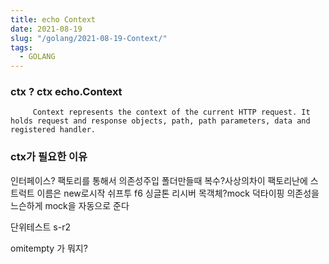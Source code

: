 ```yaml
---
title: echo Context
date: 2021-08-19
slug: "/golang/2021-08-19-Context/"
tags:
  - GOLANG
---
```


### ctx ? ctx echo.Context
```
     Context represents the context of the current HTTP request. It holds request and response objects, path, path parameters, data and registered handler.
```
### ctx가 필요한 이유
인터페이스?
팩토리를 통해서 의존성주입
폴더만들때 복수?사상의차이
팩토리난에 스트럭트 이름은 new로시작
쉬프투 f6
싱글톤
리시버
목객체?mock
덕타이핑
의존성을 느슨하게
mock을 자동으로 준다

단위테스트
s-r2




omitempty 가 뭐지?